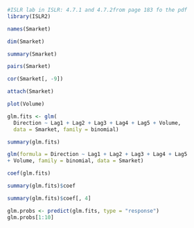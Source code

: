 ```r
#ISLR lab in ISLR: 4.7.1 and 4.7.2from page 183 fo the pdf 
library(ISLR2)
```

```r
names(Smarket)
```
```r
dim(Smarket)
```
```r
summary(Smarket)
```
```r
pairs(Smarket)
```

```r
cor(Smarket[, -9])
```
```r
attach(Smarket)
```

```r
plot(Volume)
```
```r
glm.fits <- glm(
  Direction ~ Lag1 + Lag2 + Lag3 + Lag4 + Lag5 + Volume,
  data = Smarket, family = binomial)

summary(glm.fits)
```
```r

glm(formula = Direction ~ Lag1 + Lag2 + Lag3 + Lag4 + Lag5
+ Volume, family = binomial, data = Smarket)
```
```r
coef(glm.fits)
```

```r
summary(glm.fits)$coef
```

```r
summary(glm.fits)$coef[, 4]
```

```r
glm.probs <- predict(glm.fits, type = "response") 
glm.probs[1:10]
```


